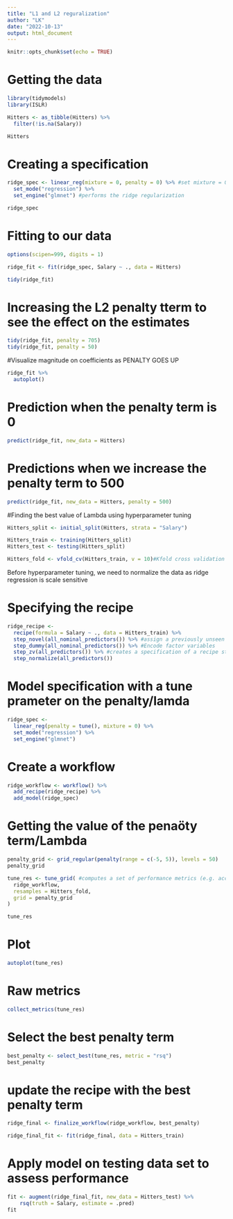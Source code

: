```yaml
---
title: "L1 and L2 reguralization"
author: "LK"
date: "2022-10-13"
output: html_document
---
```


```r
knitr::opts_chunk$set(echo = TRUE)
```

# Getting the data

```r
library(tidymodels)
library(ISLR)

Hitters <- as_tibble(Hitters) %>%
  filter(!is.na(Salary))

Hitters
```

# Creating a specification

```r
ridge_spec <- linear_reg(mixture = 0, penalty = 0) %>% #set mixture = 0 for ridge regularization and mixture = 1 for lasso regularization
  set_mode("regression") %>%
  set_engine("glmnet") #performs the ridge regularization

ridge_spec
```
# Fitting to our data

```r
options(scipen=999, digits = 1)

ridge_fit <- fit(ridge_spec, Salary ~ ., data = Hitters)

tidy(ridge_fit)
```
# Increasing the L2 penalty tterm to see the effect on the estimates

```r
tidy(ridge_fit, penalty = 705)
tidy(ridge_fit, penalty = 50)
```
#Visualize magnitude on coefficients as PENALTY GOES UP
```r
ridge_fit %>%
  autoplot()
```

# Prediction when the penalty term is 0
```r
predict(ridge_fit, new_data = Hitters)
```

# Predictions when we increase the penalty term to 500

```r
predict(ridge_fit, new_data = Hitters, penalty = 500)
```

#Finding the best value of Lambda using hyperparameter tuning

```r
Hitters_split <- initial_split(Hitters, strata = "Salary")

Hitters_train <- training(Hitters_split)
Hitters_test <- testing(Hitters_split)

Hitters_fold <- vfold_cv(Hitters_train, v = 10)#Kfold cross validation
```


Before hyperparameter tuning, we need to normalize the data as ridge regression is scale sensitive

# Specifying the recipe

```r
ridge_recipe <- 
  recipe(formula = Salary ~ ., data = Hitters_train) %>% 
  step_novel(all_nominal_predictors()) %>% #assign a previously unseen factor level to a new value.
  step_dummy(all_nominal_predictors()) %>% #Encode factor variables
  step_zv(all_predictors()) %>% #creates a specification of a recipe step that will remove variables that contain only a single value/ potentially remove columns from the data set.
  step_normalize(all_predictors())
```

# Model specification with a tune prameter on the penalty/lamda

```r
ridge_spec <- 
  linear_reg(penalty = tune(), mixture = 0) %>% 
  set_mode("regression") %>% 
  set_engine("glmnet")
```


# Create a workflow

```r
ridge_workflow <- workflow() %>% 
  add_recipe(ridge_recipe) %>% 
  add_model(ridge_spec)
```

# Getting the value of the penaöty term/Lambda

```r
penalty_grid <- grid_regular(penalty(range = c(-5, 5)), levels = 50)
penalty_grid
```
```r
tune_res <- tune_grid( #computes a set of performance metrics (e.g. accuracy or RMSE)
  ridge_workflow,
  resamples = Hitters_fold, 
  grid = penalty_grid
)

tune_res
```
# Plot

```r
autoplot(tune_res)
```
# Raw metrics
```r
collect_metrics(tune_res)
```
# Select the best penalty term
```r
best_penalty <- select_best(tune_res, metric = "rsq")
best_penalty
```

# update the recipe with the best penalty term

```r
ridge_final <- finalize_workflow(ridge_workflow, best_penalty)

ridge_final_fit <- fit(ridge_final, data = Hitters_train)
```

# Apply model on testing data set to assess performance

```r
fit <- augment(ridge_final_fit, new_data = Hitters_test) %>% 
    rsq(truth = Salary, estimate = .pred) 
fit
```

